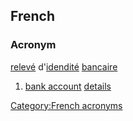 ==French==
===Acronym===
[[relevé]] d'[[idendité]] [[bancaire]]
# [[bank account]] [[details]]
[[Category:French acronyms]]